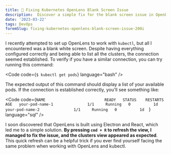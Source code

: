 ```yaml
---
title: 🌌 Fixing Kubernetes OpenLens Blank Screen Issue
description:  Discover a simple fix for the blank screen issue in OpenLens when working with kubectl by using a quick refresh command to reveal the clusters view.
date: '2023-03-22'
tags: DevOps
foremSlug: fixing-kubernetes-openlens-blank-screen-issue-200i
---
```


I recently attempted to set up OpenLens to work with `kubectl`, but all I encountered was a blank white screen. Despite having everything configured correctly and being able to list all the clusters, the connection seemed established. To verify if you have a similar connection, you can try running this command:

<Code code={`$ kubectl get pods`} language="bash" />

The expected output of this command should display a list of your available pods. If the connection is established correctly, you'll see something like:

<Code code={`NAME                          READY   STATUS    RESTARTS   AGE  
your-pod-name-1               1/1     Running   0          1d  
your-pod-name-2               1/1     Running   0          1d  `} language="sql" />

I soon discovered that OpenLens is built using Electron and React, which led me to a simple solution. **By pressing `cmd + R` to refresh the view, I managed to fix the issue, and the clusters view appeared as expected**. This quick refresh can be a helpful trick if you ever find yourself facing the same problem when working with OpenLens and kubectl.
